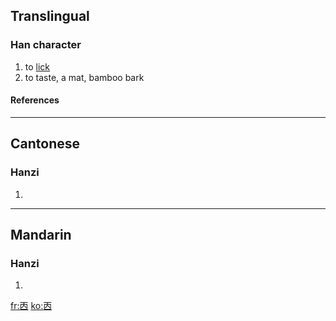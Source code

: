 ==Translingual==
===Han character===
{{Han char|rn=1|rad=一|as=05|sn=6|four=|canj=一人田 (MOW)}}
# to [[lick]]
# to taste, a mat, bamboo bark
====References====
{{Han ref|kx=0078.030|hdz=10019.020|uh=3401|ud=13313}}

----
==Cantonese==
===Hanzi===
{{yue-hanzi|jyut=|y=tim2}}
# {{defn|Cantonese}}

----
==Mandarin==
===Hanzi===
{{cmn-hanzi|pin=[[tiǎn]] (tian3), [[tiàn]] (tian4)|wg=t'ien<sup>3</sup>, t'ien<sup>4</sup>}}
# {{defn|Mandarin}}

[[fr:㐁]]
[[ko:㐁]]